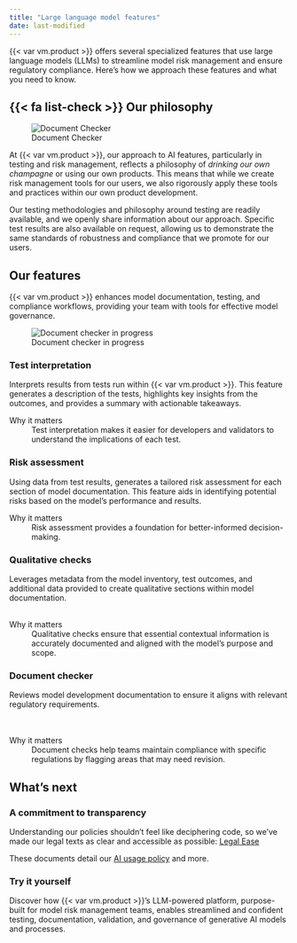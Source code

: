 ```yaml
---
title: "Large language model features"
date: last-modified
---
```


{{< var vm.product >}} offers several specialized features that use large language models (LLMs) to streamline model risk management and ensure regulatory compliance. Here's how we approach these features and what you need to know. 

::: {.attn}
## {{< fa list-check >}} Our philosophy

:::: {.flex .flex-wrap .justify-around}

::: {.w-25-ns .pt3 .pr4}
![Document Checker](overview-llm-features-check-document.png){fig-alt="A screenshot showing the LLM feature for checking documents that can be accessed with the Check Document button" .screenshot}

:::

::: {.w-80-ns}

At {{< var vm.product >}}, our approach to AI features, particularly in testing and risk management, reflects a philosophy of _drinking our own champagne_ or using our own products. This means that while we create risk management tools for our users, we also rigorously apply these tools and practices within our own product development.

Our testing methodologies and philosophy around testing are readily available, and we openly share information about our approach. Specific test results are also available on request, allowing us to demonstrate the same standards of robustness and compliance that we promote for our users.
:::

::::

:::

## Our features

{{< var vm.product >}} enhances model documentation, testing, and compliance workflows, providing your team with tools for effective model governance.


::: {.column-margin .pl3 .pt6}
![Document checker in progress](overview-llm-features-check-document-in-progress.gif){fig-alt="A screenshot showing the LLM feature for checking documents that can be accessed with the Check Document button" .screenshot}
:::

:::: {.flex .flex-wrap .justify-around}

::: {.w-50-ns .pr2}
### Test interpretation

Interprets results from tests run within {{< var vm.product >}}. This feature generates a description of the tests, highlights key insights from the outcomes, and provides a summary with actionable takeaways.

::: {.feature}
Why it matters
: Test interpretation makes it easier for developers and validators to understand the implications of each test.
:::

### Risk assessment

Using data from test results, generates a tailored risk assessment for each section of model documentation. This feature aids in identifying potential risks based on the model’s performance and results.

::: {.feature}
Why it matters
: Risk assessment provides a foundation for better-informed decision-making.

:::

:::

::: {.w-50-ns .pl2 .pr2}
### Qualitative checks

Leverages metadata from the model inventory, test outcomes, and additional data provided to create qualitative sections within model documentation. 
<br>
<br>

::: {.feature}
Why it matters
: Qualitative checks ensure that essential contextual information is accurately documented and aligned with the model's purpose and scope.
:::

### Document checker

Reviews model development documentation to ensure it aligns with relevant regulatory requirements. 
<br>
<br>
<br>

::: {.feature}
Why it matters
: Document checks help teams maintain compliance with specific regulations by flagging areas that may need revision.
:::

<!-- NR Nov 2024 Uncomment when available -->
<!-- ### Section checker

Assesses each part of the model documentation for adherence to internal guidelines and policies. This tool supports consistent documentation standards across the organization, promoting uniformity in compliance practices. -->
:::

::::


## What's next

<!-- :::{#llm-whats-next}
::: -->

:::: {.flex .flex-wrap .justify-around}

::: {.w-33-ns .pr3}
### A commitment to transparency

Understanding our policies shouldn’t feel like deciphering code, so we’ve made our legal texts as clear and accessible as possible: [Legal Ease](https://validmind.com/about/legal/)

These documents detail our [AI usage policy](https://validmind.com/about/legal/ai-usage-policy/) and more.
:::

::: {.w-33-ns .pr3}
### Try it yourself

Discover how {{< var vm.product >}}’s LLM-powered platform, purpose-built for model risk management teams, enables streamlined and confident testing, documentation, validation, and governance of generative AI models and processes.
:::

::: {.w-33-ns .mt3}

::: {.preview source="https://validmind.com/contact/" height="240" width="430" offset="90"}
:::

:::

::::

<!-- FOOTNOTES -->

<!-- [^1]: [Run tests and test suites](//developer/model-testing/testing-overview.qmd) -->
